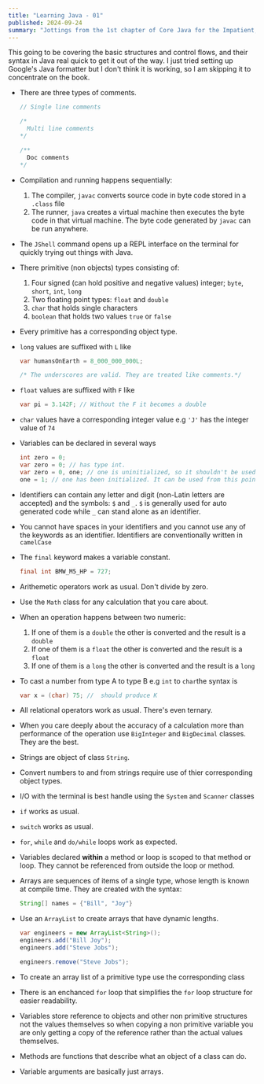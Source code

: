 ```yaml
---
title: "Learning Java - 01"
published: 2024-09-24
summary: "Jottings from the 1st chapter of Core Java for the Impatient, 3rd Edition"
---
```


This going to be covering the basic structures and control flows, and their syntax in Java real quick to get it out of the way.
I just tried setting up Google's Java formatter but I don't think it is working, so I am skipping it to concentrate on the book.

- There are three types of comments.
  ```java
  // Single line comments

  /*
    Multi line comments
  */

  /**
    Doc comments
  */
  ```

- Compilation and running happens sequentially:
  1. The compiler, `javac` converts source code in byte code stored in a `.class` file
  2. The runner, `java` creates a virtual machine then executes the byte code in that virtual machine.
The byte code generated by `javac` can be run anywhere.

- The `JShell` command opens up a REPL interface on the terminal for quickly trying out things with Java.

- There primitive (non objects) types consisting of:
  1. Four signed (can hold positive and negative values) integer; `byte`, `short`, `int`, `long`
  2. Two floating point types: `float` and `double`
  3. `char` that holds single characters
  4. `boolean` that holds two values `true` or `false`

- Every primitive has a corresponding object type.

- `long` values are suffixed with `L` like
  ```java
  var humansOnEarth = 8_000_000_000L;

  /* The underscores are valid. They are treated like comments.*/
  ```

- `float` values are suffixed with `F` like
  ```java
  var pi = 3.142F; // Without the F it becomes a double
  ```

- `char` values have a corresponding integer value e.g `'J'` has the integer value of `74`

- Variables can be declared in several ways
  ```java
  int zero = 0;
  var zero = 0; // has type int.
  var zero = 0, one; // one is uninitialized, so it shouldn't be used.
  one = 1; // one has been initialized. It can be used from this point forward.
  ```

- Identifiers can contain any letter and digit (non-Latin letters are accepted) and the symbols: `$` and `_`. `$` is generally used for auto generated code while `_` can stand alone as an identifier.

- You cannot have spaces in your identifiers and you cannot use any of the keywords as an identifier. Identifiers are conventionally written in `camelCase`

- The `final` keyword makes a variable constant.
  ```java
  final int BMW_M5_HP = 727;
  ```

- Arithemetic operators work as usual. Don't divide by zero.

- Use the `Math` class for any calculation that you care about.

- When an operation happens between two numeric:
  1. If one of them is a `double` the other is converted and the result is a `double`
  2. If one of them is a `float` the other is converted and the result is a `float`
  3. If one of them is a `long` the other is converted and the result is a `long`

- To cast a number from type A to type B e.g `int` to `char`the syntax is
  ```java
  var x = (char) 75; //  should produce K
  ```

- All relational operators work as usual. There's even ternary.

- When you care deeply about the accuracy of a calculation more than performance of the operation use `BigInteger` and `BigDecimal` classes. They are the best.

- Strings are object of class `String`.

- Convert numbers to and from strings require use of thier corresponding object types.

- I/O with the terminal is best handle using the `System` and `Scanner` classes

- `if` works as usual.

- `switch` works as usual.

- `for`, `while` and `do/while` loops work as expected.

- Variables declared **within** a method or loop is scoped to that method or loop. They cannot be referenced from outside the loop or method.

- Arrays are sequences of items of a single type, whose length is known at compile time. They are created with the syntax:
  ```java
  String[] names = {"Bill", "Joy"}
  ```

- Use an `ArrayList` to create arrays that have dynamic lengths.
  ```java
  var engineers = new ArrayList<String>();
  engineers.add("Bill Joy");
  engineers.add("Steve Jobs");

  engineers.remove("Steve Jobs");
  ```

- To create an array list of a primitive type use the corresponding class

- There is an enchanced `for` loop that simplifies the `for` loop structure for easier readability.

- Variables store reference to objects and other non primitive structures not the values themselves so when copying a non primitive variable you are only getting a copy of the reference rather than the actual values themselves.

- Methods are functions that describe what an object of a class can do.

- Variable arguments are basically just arrays.
